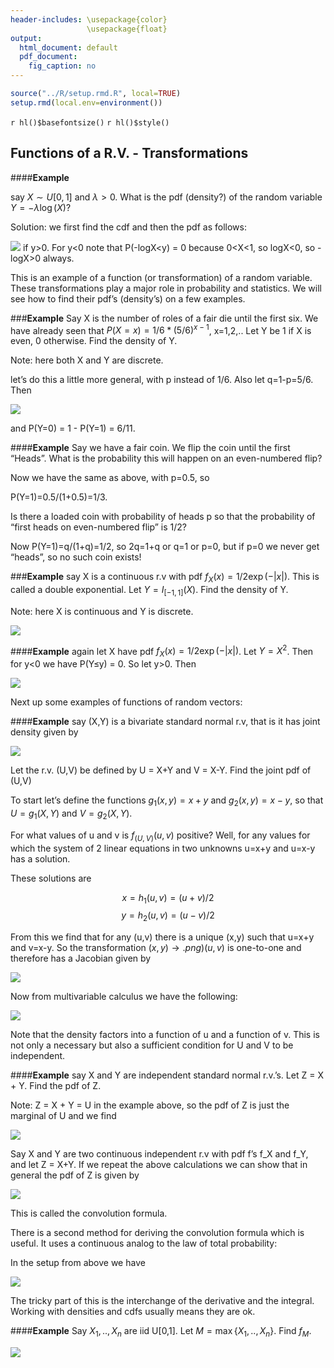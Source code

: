 ```yaml
---
header-includes: \usepackage{color}
                 \usepackage{float}
output:
  html_document: default
  pdf_document:
    fig_caption: no
---
```


```r
source("../R/setup.rmd.R", local=TRUE)
setup.rmd(local.env=environment())
```
`r hl()$basefontsize()`
`r hl()$style()`

## Functions of a R.V. - Transformations

####**Example** 

say $X\sim U[0,1]$ and $\lambda>0$. What is the pdf (density?) of the random variable $Y=-\lambda \log(X)$?

Solution: we first find the cdf and then the pdf as follows:

![](graphs/prob61.png)
 if y>0. For y<0 note that P(-logX<y) = 0 because 0<X<1, so logX<0, so -logX>0 always.
 
This is an example  of a function (or transformation) of a random variable. These transformations play a major role in probability and statistics. We will see how to find their pdf's (density's) on a few  examples.

###**Example** 
Say X is the number of roles of a fair die until the first six. We have already seen that $P(X=x) = 1/6*(5/6)^{x-1}$, x=1,2,.. Let Y be 1 if X is even, 0 otherwise. Find the density of Y.

Note: here both X and Y are discrete.

let's do this a little more general, with p instead of 1/6. Also let q=1-p=5/6. Then 

![](graphs/prob62.png)
  
and P(Y=0) = 1 - P(Y=1) = 6/11.

####**Example** 
Say we have a fair coin. We flip the coin until the first "Heads". What is the probability this will happen on an even-numbered flip?

Now we have the same as above, with p=0.5, so 

P(Y=1)=0.5/(1+0.5)=1/3.

Is there a loaded coin with probability of heads p so that the probability of "first heads on even-numbered flip" is 1/2?

Now P(Y=1)=q/(1+q)=1/2, so 2q=1+q or q=1 or p=0, but if p=0 we never get "heads", so no such coin exists!

###**Example** 
say X is a continuous r.v with pdf $f_X(x) = 1/2\exp(-|x|)$. This is called a double exponential. Let $Y=I_{[-1,1]}(X)$. Find the density of Y.

Note: here X is continuous and Y is discrete.  

![](graphs/prob63.png)

####**Example** 
again let X have pdf $f_X(x) = 1/2\exp(-|x|)$. Let $Y =X^2$. Then for y<0 we have P(Y$\le$y) = 0. So let y>0. Then

![](graphs/prob64.png)

Next up some  examples of functions of random vectors:

####**Example** 
say (X,Y) is a bivariate standard normal r.v, that is it has joint density given by

![](graphs/prob65.png)

Let the r.v. (U,V) be defined by U = X+Y and V  = X-Y. Find the joint pdf of (U,V)

To start let's define the functions $g_1(x,y) = x+y$ and  $g_2(x,y) = x-y$, so that $U=g_1(X,Y)$ and $V = g_2(X,Y)$.

For what values of u and v is $f_{(U,V)}(u,v)$ positive? Well, for any values for which the system of 2 linear equations in two unknowns u=x+y and u=x-y has a solution.

These solutions are 

$$x = h_1(u,v) = (u + v)/2$$ 
$$y = h_2(u,v) = (u - v)/2$$

From this we find that for any (u,v) there is a unique (x,y) such that u=x+y and v=x-y. So the transformation $(x,y) \rightarrow.png) (u,v)$ is one-to-one and therefore has a Jacobian given by

![](graphs/prob66.png)

Now from multivariable calculus we have the following:

![](graphs/prob67.png)

Note that the density factors into a function of u and a function of v. This is not only a necessary but also a sufficient condition for U and V to be independent.

####**Example** 
say X and Y are independent standard normal r.v.'s. Let Z = X + Y. Find the pdf of Z.

Note: Z = X + Y = U in the  example  above, so the pdf of Z is just the marginal of U and we find

![](graphs/prob68.png)

Say X and Y are two continuous independent r.v with pdf f's f_X and f_Y, and let Z = X+Y. If we repeat the above calculations we can show that in general the pdf of Z is given by

![](graphs/prob69.png)

This is called the convolution formula. 

There is a second method for deriving the convolution formula which is useful. It uses a continuous analog to the law of total probability:

In the setup from above we have 

![](graphs/prob611.png)

The tricky part of this is the interchange of the derivative and the integral. Working with densities and cdfs usually means they are ok.

####**Example** 
Say $X_1, .., X_n$ are iid U[0,1]. Let $M=\max\{X_1, .., X_n\}$. Find $f_M$.

![](graphs/prob610.png)
